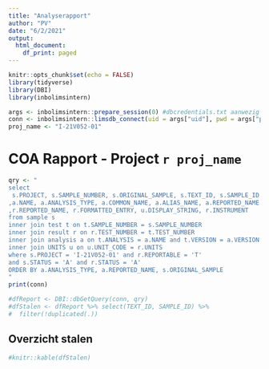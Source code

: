 ```yaml
---
title: "Analyserapport"
author: "PV"
date: "6/2/2021"
output:
  html_document:
    df_print: paged
---
```


```r
knitr::opts_chunk$set(echo = FALSE)
library(tidyverse)
library(DBI)
library(inbolimsintern)

args <- inbolimsintern::prepare_session(0) #dbcredentials.txt aanwezig
conn <- inbolimsintern::limsdb_connect(uid = args["uid"], pwd = args["pwd"])
proj_name <- "I-21V052-01"
```

# COA Rapport - Project `r proj_name`

```r
qry <- "
select 
 s.PROJECT, s.SAMPLE_NUMBER, s.ORIGINAL_SAMPLE, s.TEXT_ID, s.SAMPLE_ID
,a.NAME, a.ANALYSIS_TYPE, a.COMMON_NAME, a.ALIAS_NAME, a.REPORTED_NAME
,r.REPORTED_NAME, r.FORMATTED_ENTRY, u.DISPLAY_STRING, r.INSTRUMENT 
from sample s 
inner join test t on t.SAMPLE_NUMBER = s.SAMPLE_NUMBER
inner join result r on r.TEST_NUMBER = t.TEST_NUMBER
inner join analysis a on t.ANALYSIS = a.NAME and t.VERSION = a.VERSION
inner join UNITS u on u.UNIT_CODE = r.UNITS
where s.PROJECT = 'I-21V052-01' and r.REPORTABLE = 'T' 
and s.STATUS = 'A' and r.STATUS = 'A'
ORDER BY a.ANALYSIS_TYPE, a.REPORTED_NAME, s.ORIGINAL_SAMPLE
"
print(conn)

#dfReport <- DBI::dbGetQuery(conn, qry)
#dfStalen <- dfReport %>% select(TEXT_ID, SAMPLE_ID) %>% 
#  filter(!duplicated(.))

```

## Overzicht stalen

```r
#knitr::kable(dfStalen)
```
